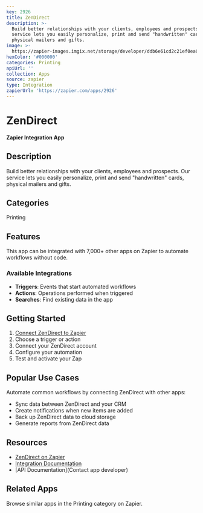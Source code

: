 ```yaml
---
key: 2926
title: ZenDirect
description: >-
  Build better relationships with your clients, employees and prospects. Our
  service lets you easily personalize, print and send "handwritten" cards,
  physical mailers and gifts.
image: >-
  https://zapier-images.imgix.net/storage/developer/ddb6e61cd2c21ef0ea6dd38b184cd7b5_2.png?auto=format%2Ccompress&ixlib=python-3.0.0&q=50
hexColor: '#000000'
categories: Printing
apiUrl: ''
collection: Apps
source: zapier
type: Integration
zapierUrl: 'https://zapier.com/apps/2926'
---
```

# ZenDirect

**Zapier Integration App**

## Description

Build better relationships with your clients, employees and prospects. Our service lets you easily personalize, print and send "handwritten" cards, physical mailers and gifts.

## Categories

Printing

## Features

This app can be integrated with 7,000+ other apps on Zapier to automate workflows without code.

### Available Integrations

- **Triggers**: Events that start automated workflows
- **Actions**: Operations performed when triggered
- **Searches**: Find existing data in the app

## Getting Started

1. [Connect ZenDirect to Zapier](https://zapier.com/apps/2926)
2. Choose a trigger or action
3. Connect your ZenDirect account
4. Configure your automation
5. Test and activate your Zap

## Popular Use Cases

Automate common workflows by connecting ZenDirect with other apps:

- Sync data between ZenDirect and your CRM
- Create notifications when new items are added
- Back up ZenDirect data to cloud storage
- Generate reports from ZenDirect data

## Resources

- [ZenDirect on Zapier](https://zapier.com/apps/2926)
- [Integration Documentation](https://zapier.com/apps/2926/integrations)
- [API Documentation](Contact app developer)

## Related Apps

Browse similar apps in the Printing category on Zapier.
